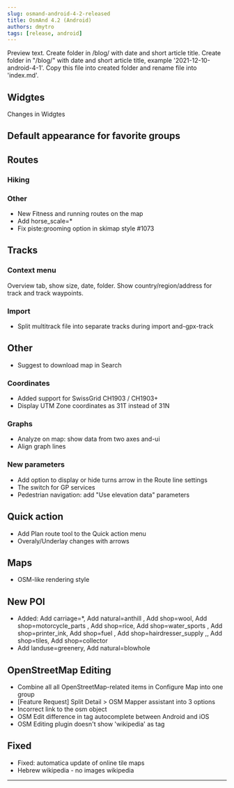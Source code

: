 ```yaml
---
slug: osmand-android-4-2-released
title: OsmAnd 4.2 (Android)
authors: dmytro
tags: [release, android]
---
```


Preview text.
Create folder in /blog/ with date and short article title.
Create folder in "/blog/" with date and short article title, example '2021-12-10-android-4-1'.
Copy this file into created folder and rename file into 'index.md'.

<!--truncate-->

<Translate android="yes" id="configure_profile" />

## Widgtes
Changes in Widgtes

## Default appearance for favorite groups


## Routes
### Hiking

### Other

* New Fitness and running routes on the map
* Add horse_scale=*
* Fix piste:grooming option in skimap style #1073

## Tracks

### Context menu
Overview tab, show size, date, folder. Show country/region/address for track and track waypoints.

### Import
* Split multitrack file into separate tracks during import and-gpx-track



## Other
* Suggest to download map in Search

### Coordinates

* Added support for SwissGrid CH1903 / CH1903+
* Display UTM Zone coordinates as 31T instead of 31N


### Graphs
* Analyze on map: show data from two axes and-ui
* Align graph lines

### New parameters

* Add option to display or hide turns arrow in the Route line settings
* The switch for GP services
* Pedestrian navigation: add "Use elevation data" parameters

## Quick action

* Add Plan route tool to the Quick action menu
* Overaly/Underlay changes with arrows


## Maps

* OSM-like rendering style


## New POI

* Added: Add carriage=*, Add natural=anthill , Add shop=wool, Add shop=motorcycle_parts , Add shop=rice, Add shop=water_sports , Add shop=printer_ink, Add shop=fuel , Add shop=hairdresser_supply ,, Add shop=tiles, Add shop=collector 
* Add landuse=greenery, Add natural=blowhole

## OpenStreetMap Editing

* Combine all all OpenStreetMap-related items in Configure Map into one group
* [Feature Request] Split Detail > OSM Mapper assistant into 3 options
* Incorrect link to the osm object 
* OSM Edit difference in tag autocomplete between Android and iOS
* OSM Editing plugin doesn't show 'wikipedia' as tag

## Fixed

* Fixed: automatica update of online tile maps
* Hebrew wikipedia - no images wikipedia

_________________________________________________

<AndroidStore/>